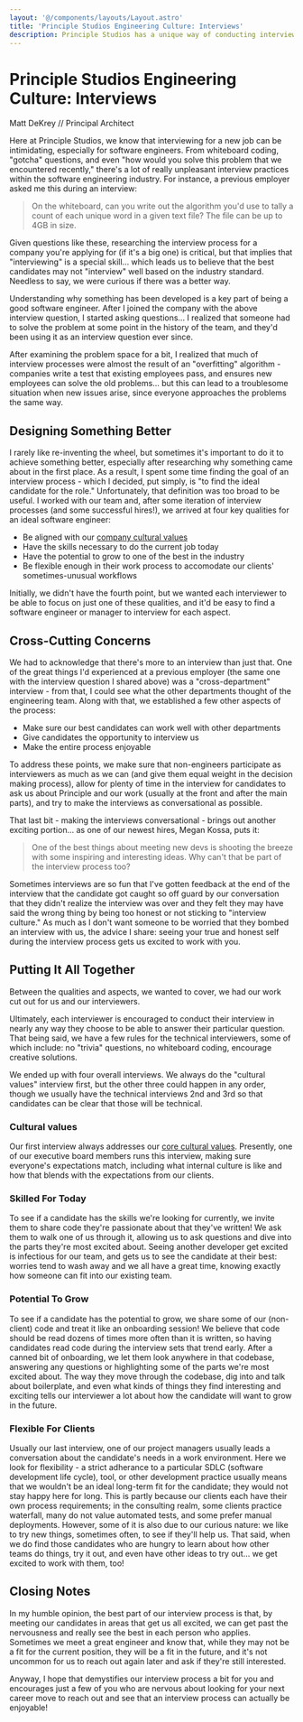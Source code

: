 ```yaml
---
layout: '@/components/layouts/Layout.astro'
title: 'Principle Studios Engineering Culture: Interviews'
description: Principle Studios has a unique way of conducting interviews that has helped us to build a better team to support our clients... and is unintimidating for interviews!
---
```



# Principle Studios Engineering Culture: Interviews

<a rel="author">

Matt DeKrey // Principal Architect

</a>

Here at Principle Studios, we know that interviewing for a new job can be
intimidating, especially for software engineers. From whiteboard coding,
"gotcha" questions, and even "how would you solve this problem that we
encountered recently," there's a lot of really unpleasant interview practices
within the software engineering industry. For instance, a previous employer
asked me this during an interview:

> On the whiteboard, can you write out the algorithm you'd use to tally a count
> of each unique word in a given text file? The file can be up to 4GB in size.

Given questions like these, researching the interview process for a company
you're applying for (if it's a big one) is critical, but that implies that
"interviewing" is a special skill... which leads us to believe that the best
candidates may not "interview" well based on the industry standard. Needless to
say, we were curious if there was a better way.

Understanding why something has been developed is a key part of being a good
software engineer. After I joined the company with the above interview question,
I started asking questions... I realized that someone had to solve the problem
at some point in the history of the team, and they'd been using it as an
interview question ever since.

After examining the problem space for a bit, I realized that much of interview
processes were almost the result of an "overfitting" algorithm - companies write
a test that existing employees pass, and ensures new employees can solve the old
problems... but this can lead to a troublesome situation when new issues arise,
since everyone approaches the problems the same way.

## Designing Something Better

I rarely like re-inventing the wheel, but sometimes it's important to do it to
achieve something better, especially after researching why something came about
in the first place. As a result, I spent some time finding the goal of an
interview process - which I decided, put simply, is "to find the ideal candidate
for the role." Unfortunately, that definition was too broad to be useful. I
worked with our team and, after some iteration of interview processes (and some
successful hires!), we arrived at four key qualities for an ideal software
engineer:

- Be aligned with our [company cultural values][1]
- Have the skills necessary to do the current job today
- Have the potential to grow to one of the best in the industry
- Be flexible enough in their work process to accomodate our clients'
  sometimes-unusual workflows

Initially, we didn't have the fourth point, but we wanted each interviewer to be
able to focus on just one of these qualities, and it'd be easy to find a software
engineer or manager to interview for each aspect.

## Cross-Cutting Concerns

We had to acknowledge that there's more to an interview than just that. One of
the great things I'd experienced at a previous employer (the same one with the
interview question I shared above) was a "cross-department" interview - from
that, I could see what the other departments thought of the engineering team.
Along with that, we established a few other aspects of the process:

- Make sure our best candidates can work well with other departments
- Give candidates the opportunity to interview us
- Make the entire process enjoyable

To address these points, we make sure that non-engineers participate as
interviewers as much as we can (and give them equal weight in the decision
making process), allow for plenty of time in the interview for candidates to
ask us about Principle and our work (usually at the front and after the main
parts), and try to make the interviews as conversational as possible.

That last bit - making the interviews conversational - brings out another
exciting portion... as one of our newest hires, Megan Kossa, puts it:

> One of the best things about meeting new devs is shooting the breeze with some
> inspiring and interesting ideas. Why can't that be part of the interview
> process too?

Sometimes interviews are so fun that I've gotten feedback at the end of the
interview that the candidate got caught so off guard by our conversation that
they didn't realize the interview was over and they felt they may have said the
wrong thing by being too honest or not sticking to "interview culture." As much
as I don't want someone to be worried that they bombed an interview with us, the
advice I share: seeing your true and honest self during the interview process
gets us excited to work with you.

## Putting It All Together

Between the qualities and aspects, we wanted to cover, we had our work cut out
for us and our interviewers.

Ultimately, each interviewer is encouraged to conduct their interview in nearly
any way they choose to be able to answer their particular question. That being
said, we have a few rules for the technical interviewers, some of which include:
no "trivia" questions, no whiteboard coding, encourage creative solutions.

We ended up with four overall interviews. We always do the "cultural values"
interview first, but the other three could happen in any order, though we
usually have the technical interviews 2nd and 3rd so that candidates can be
clear that those will be technical.

### Cultural values

Our first interview always addresses our [core cultural values][1]. Presently,
one of our executive board members runs this interview, making sure everyone's
expectations match, including what internal culture is like and how that blends
with the expectations from our clients.

### Skilled For Today

To see if a candidate has the skills we're looking for currently, we invite
them to share code they're passionate about that they've written! We ask them
to walk one of us through it, allowing us to ask questions and dive into the
parts they're most excited about. Seeing another developer get excited is
infectious for our team, and gets us to see the candidate at their best:
worries tend to wash away and we all have a great time, knowing exactly how
someone can fit into our existing team.

### Potential To Grow

To see if a candidate has the potential to grow, we share some of our
(non-client) code and treat it like an onboarding session! We believe that code
should be read dozens of times more often than it is written, so having
candidates read code during the interview sets that trend early. After a canned
bit of onboarding, we let them look anywhere in that codebase, answering any
questions or highlighting some of the parts we're most excited about. The way
they move through the codebase, dig into and talk about boilerplate, and even
what kinds of things they find interesting and exciting tells our interviewer a
lot about how the candidate will want to grow in the future.

### Flexible For Clients

Usually our last interview, one of our project managers usually leads a
conversation about the candidate's needs in a work environment. Here we look for
flexibility - a strict adherance to a particular SDLC (software development life
cycle), tool, or other development practice usually means that we wouldn't be an
ideal long-term fit for the candidate; they would not stay happy here for long.
This is partly because our clients each have their own process requirements; in
the consulting realm, some clients practice waterfall, many do not value
automated tests, and some prefer manual deployments. However, some of it is also
due to our curious nature: we like to try new things, sometimes often, to see if
they'll help us. That said, when we do find those candidates who are hungry to
learn about how other teams do things, try it out, and even have other ideas to
try out... we get excited to work with them, too!

## Closing Notes

In my humble opinion, the best part of our interview process is that, by meeting
our candidates in areas that get us all excited, we can get past the nervousness
and really see the best in each person who applies. Sometimes we meet a great
engineer and know that, while they may not be a fit for the current position,
they will be a fit in the future, and it's not uncommon for us to reach out
again later and ask if they're still interested.

Anyway, I hope that demystifies our interview process a bit for you and
encourages just a few of you who are nervous about looking for your next career
move to reach out and see that an interview process can actually be enjoyable!

[1]: https://principlestudios.com/careers/
